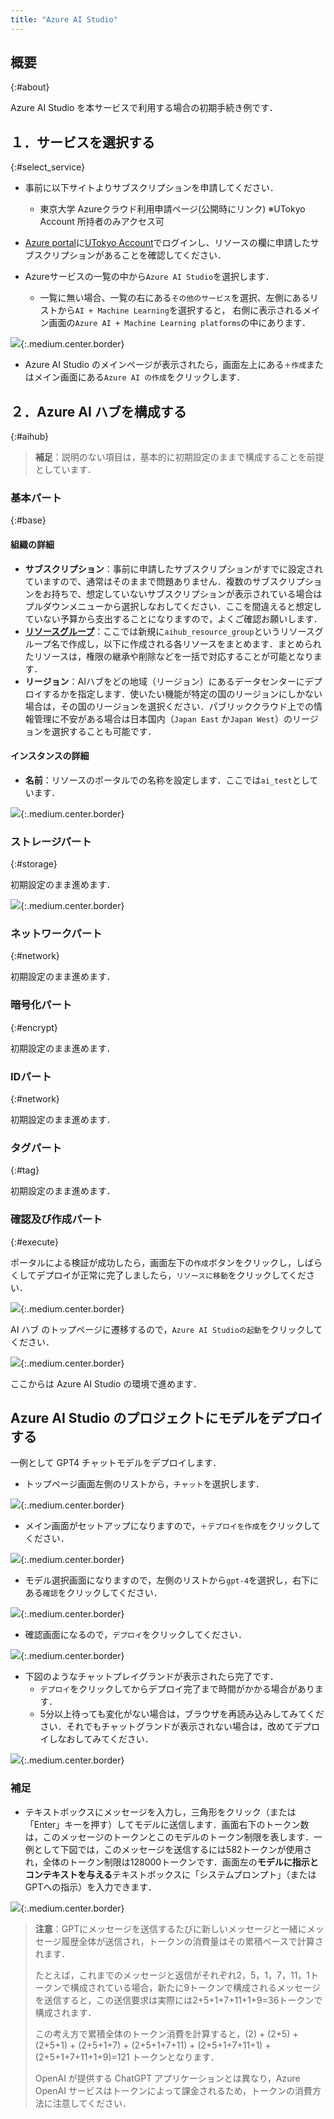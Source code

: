 ```yaml
---
title: "Azure AI Studio"
---
```


## 概要
{:#about}

Azure AI Studio を本サービスで利用する場合の初期手続き例です．

## １．サービスを選択する
{:#select_service}

- 事前に以下サイトよりサブスクリプションを申請してください．
  - 東京大学 Azureクラウド利用申請ページ(公開時にリンク) ※UTokyo Account 所持者のみアクセス可

- [Azure portal](https://potral.azure.com/)に[UTokyo Account](/utokyo_account/)でログインし、リソースの欄に申請したサブスクリプションがあることを確認してください．

- Azureサービスの一覧の中から`Azure AI Studio`を選択します．
    - 一覧に無い場合、一覧の右にある`その他のサービス`を選択、左側にあるリストから`AI + Machine Learning`を選択すると， 右側に表示されるメイン画面の`Azure AI + Machine Learning platforms`の中にあります．

![](img/01_aistudio1.png){:.medium.center.border}

- Azure AI Studio のメインページが表示されたら，画面左上にある`＋作成`またはメイン画面にある`Azure AI の作成`をクリックします．

## ２．Azure AI ハブを構成する
{:#aihub}

> **補足**：説明のない項目は，基本的に初期設定のままで構成することを前提としています．

### 基本パート
{:#base}

#### 組織の詳細

- **サブスクリプション**：事前に申請したサブスクリプションがすでに設定されていますので、通常はそのままで問題ありません．複数のサブスクリプションをお持ちで、想定していないサブスクリプションが表示されている場合はプルダウンメニューから選択しなおしてください．ここを間違えると想定していない予算から支出することになりますので，よくご確認お願いします．
- **[リソースグループ](https://learn.microsoft.com/ja-jp/azure/azure-resource-manager/management/manage-resource-groups-portal)**：ここでは新規に`aihub_resource_group`というリソースグループ名で作成し，以下に作成される各リソースをまとめます．まとめられたリソースは，権限の継承や削除などを一括で対応することが可能となります．
- **リージョン**：AIハブをどの地域（リージョン）にあるデータセンターにデプロイするかを指定します．使いたい機能が特定の国のリージョンにしかない場合は，その国のリージョンを選択ください．パブリッククラウド上での情報管理に不安がある場合は日本国内（`Japan East` か`Japan West`）のリージョンを選択することも可能です．

#### インスタンスの詳細

- **名前**：リソースのポータルでの名称を設定します．ここでは`ai_test`としています．

![](img/02_aistudio2.png){:.medium.center.border}

### ストレージパート
{:#storage}

初期設定のまま進めます．

![](img/03_aistudio3.png){:.medium.center.border}

### ネットワークパート
{:#network}

初期設定のまま進めます．

### 暗号化パート
{:#encrypt}

初期設定のまま進めます．

### IDパート
{:#network}

初期設定のまま進めます．

### タグパート
{:#tag}

初期設定のまま進めます．

### 確認及び作成パート
{:#execute}

ポータルによる検証が成功したら，画面左下の`作成`ボタンをクリックし，しばらくしてデプロイが正常に完了しましたら，`リソースに移動`をクリックしてください．

![](img/04_aistudio4.png){:.medium.center.border}

AI ハブ のトップページに遷移するので，`Azure AI Studioの起動`をクリックしてください．

![](img/05_aistudio5.png){:.medium.center.border}


ここからは Azure AI Studio の環境で進めます．

## Azure AI Studio のプロジェクトにモデルをデプロイする

一例として GPT4 チャットモデルをデプロイします．

- トップページ画面左側のリストから，`チャット`を選択します．

![](img/01_aistudiogpt1.png){:.medium.center.border}

- メイン画面がセットアップになりますので，`＋デプロイを作成`をクリックしてください．

![](img/02_aistudiogpt2.png){:.medium.center.border}

- モデル選択画面になりますので，左側のリストから`gpt-4`を選択し，右下にある`確認`をクリックしてください．

![](img/03_aistudiogpt3.png){:.medium.center.border}

- 確認画面になるので，`デプロイ`をクリックしてください．

![](img/04_aistudiogpt4.png){:.medium.center.border}

- 下図のようなチャットプレイグランドが表示されたら完了です．
  - `デプロイ`をクリックしてからデプロイ完了まで時間がかかる場合があります．
  - 5分以上待っても変化がない場合は，ブラウザを再読み込みしてみてください．それでもチャットグランドが表示されない場合は，改めてデプロイしなおしてみてください．

![](img/05_aistudiogpt5.png){:.medium.center.border}

### 補足

- テキストボックスにメッセージを入力し，三角形をクリック（または「Enter」キーを押す）してモデルに送信します．画面右下のトークン数は，このメッセージのトークンとこのモデルのトークン制限を表します．一例として下図では，このメッセージを送信するには582トークンが使用され，全体のトークン制限は128000トークンです．画面左の**モデルに指示とコンテキストを与える**テキストボックスに「システムプロンプト」（またはGPTへの指示）を入力できます．

![](img/06_aistudiogpt6.png){:.medium.center.border}

> **注意**：GPTにメッセージを送信するたびに新しいメッセージと一緒にメッセージ履歴全体が送信され，トークンの消費量はその累積ベースで計算されます．
> 
> たとえば，これまでのメッセージと返信がそれぞれ2，5，1，7，11，1トークンで構成されている場合，新たに9トークンで構成されるメッセージを送信すると，この送信要求は実際には2+5+1+7+11+1+9=36トークンで構成されます．
> 
> この考え方で累積全体のトークン消費を計算すると，(2) + (2+5) + (2+5+1) + (2+5+1+7) + (2+5+1+7+11) + (2+5+1+7+11+1) + (2+5+1+7+11+1+9)=121 トークンとなります．
> 
> OpenAI が提供する ChatGPT アプリケーションとは異なり，Azure OpenAI サービスはトークンによって課金されるため，トークンの消費方法に注意してください．
